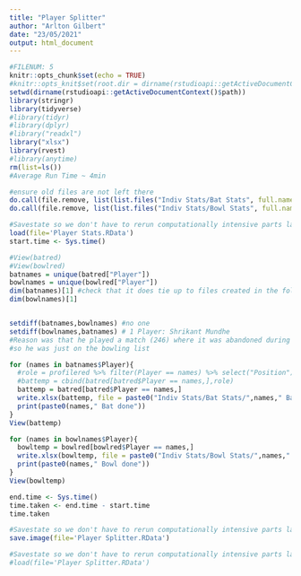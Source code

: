 ```yaml
---
title: "Player Splitter"
author: "Arlton Gilbert"
date: "23/05/2021"
output: html_document
---
```


```r
#FILENUM: 5
knitr::opts_chunk$set(echo = TRUE)
#knitr::opts_knit$set(root.dir = dirname(rstudioapi::getActiveDocumentContext()$path))
setwd(dirname(rstudioapi::getActiveDocumentContext()$path))
library(stringr)
library(tidyverse)
#library(tidyr)
#library(dplyr)
#library("readxl")
library("xlsx")
library(rvest)
#library(anytime)
rm(list=ls())
#Average Run Time ~ 4min

```

```r
#ensure old files are not left there
do.call(file.remove, list(list.files("Indiv Stats/Bat Stats", full.names = TRUE)))
do.call(file.remove, list(list.files("Indiv Stats/Bowl Stats", full.names = TRUE)))

```

```r
#Savestate so we don't have to rerun computationally intensive parts later
load(file='Player Stats.RData')
start.time <- Sys.time()

```

```r
#View(batred)
#View(bowlred)
batnames = unique(batred["Player"])
bowlnames = unique(bowlred["Player"])
dim(batnames)[1] #check that it does tie up to files created in the folder
dim(bowlnames)[1]


setdiff(batnames,bowlnames) #no one
setdiff(bowlnames,batnames) # 1 Player: Shrikant Mundhe
#Reason was that he played a match (246) where it was abandoned during the first innings
#so he was just on the bowling list

```


```r
for (names in batnames$Player){
  #role = profilered %>% filter(Player == names) %>% select("Position")
  #battemp = cbind(batred[batred$Player == names,],role)
  battemp = batred[batred$Player == names,]
  write.xlsx(battemp, file = paste0("Indiv Stats/Bat Stats/",names," Bat.xlsx"),sheetName ="Bat", append = FALSE)
  print(paste0(names," Bat done"))
}
View(battemp)

```


```r
for (names in bowlnames$Player){
  bowltemp = bowlred[bowlred$Player == names,]
  write.xlsx(bowltemp, file = paste0("Indiv Stats/Bowl Stats/",names," Bowl.xlsx"),sheetName ="Bowl", append = FALSE)
  print(paste0(names," Bowl done"))
}
View(bowltemp)

```

```r
end.time <- Sys.time()
time.taken <- end.time - start.time
time.taken

#Savestate so we don't have to rerun computationally intensive parts later
save.image(file='Player Splitter.RData')

```

```r
#Savestate so we don't have to rerun computationally intensive parts later
#load(file='Player Splitter.RData')

```

```r
```